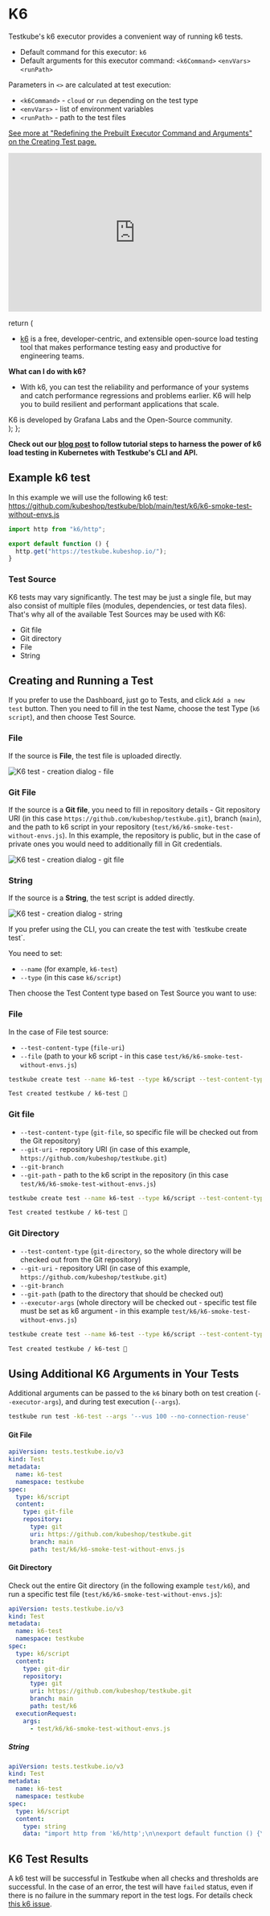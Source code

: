 
# K6

<LegacyWarning />

Testkube's k6 executor provides a convenient way of running k6 tests.

- Default command for this executor: `k6`
- Default arguments for this executor command: `<k6Command>` `<envVars>` `<runPath>`

Parameters in `<>` are calculated at test execution:

- `<k6Command>` - `cloud` or `run` depending on the test type
- `<envVars>` - list of environment variables
- `<runPath>` - path to the test files

[See more at "Redefining the Prebuilt Executor Command and Arguments" on the Creating Test page.](../articles/creating-tests.mdx#redefining-the-prebuilt-executor-command-and-arguments)

<iframe
  width="100%"
  height="315"
  src="https://www.youtube.com/embed/e0NjGvGv_0c"
  title="YouTube video 
player"
  frameborder="0"
  allow="accelerometer; autoplay; clipboard-write; encrypted-media; gyroscope; 
picture-in-picture; web-share"
  allowfullscreen
></iframe>

  return (
    <div>
      <Admonition type="info" icon="🎓" title="What is k6?">
        <ul>
          <li>
            <a href="https://k6.io/docs/">k6</a> is a free, developer-centric,
            and extensible open-source load testing tool that makes performance
            testing easy and productive for engineering teams.
          </li>
        </ul>
        <b>What can I do with k6?</b>
        <ul>
          <li>
            With k6, you can test the reliability and performance of your
            systems and catch performance regressions and problems earlier. K6
            will help you to build resilient and performant applications that
            scale.
          </li>
        </ul>
        K6 is developed by Grafana Labs and the Open-Source community.
      </Admonition>
    </div>
  );
};

<ExecutorInfo />

**Check out our [blog post](https://kubeshop.io/blog/load-testing-in-kubernetes-with-k6-and-testkube) to follow tutorial steps to harness the power of k6 load testing in Kubernetes with Testkube's CLI and API.**

## Example k6 test

In this example we will use the following k6 test:
https://github.com/kubeshop/testkube/blob/main/test/k6/k6-smoke-test-without-envs.js

```js
import http from "k6/http";

export default function () {
  http.get("https://testkube.kubeshop.io/");
}
```

### Test Source

K6 tests may vary significantly. The test may be just a single file, but may also consist of multiple files (modules, dependencies, or test data files). That's why all of the available Test Sources may be used with K6:

- Git file
- Git directory
- File
- String

## Creating and Running a Test

<Tabs groupId="dashboard-cli">
<TabItem value="dash" label="Dashboard">

If you prefer to use the Dashboard, just go to Tests, and click `Add a new test` button. Then you need to fill in the test Name, choose the test Type (`k6 script`), and then choose Test Source.

### File

If the source is **File**, the test file is uploaded directly.

![K6 test - creation dialog - file](../img/dashboard-k6-create-test-file.png)

### Git File

If the source is a **Git file**, you need to fill in repository details - Git repository URI (in this case `https://github.com/kubeshop/testkube.git`), branch (`main`), and the path to k6 script in your repository (`test/k6/k6-smoke-test-without-envs.js`). In this example, the repository is public, but in the case of private ones you would need to additionally fill in Git credentials.

![K6 test - creation dialog - git file](../img/dashboard-k6-create-test-git-file.png)

### String

If the source is a **String**, the test script is added directly.

![K6 test - creation dialog - string](../img/dashboard-k6-create-test-string.png)

</TabItem>
<TabItem value="cli" label="CLI">
If you prefer using the CLI, you can create the test with `testkube create test`.

You need to set:

- `--name` (for example, `k6-test`)
- `--type` (in this case `k6/script`)

Then choose the Test Content type based on Test Source you want to use:

### File

In the case of File test source:

- `--test-content-type` (`file-uri`)
- `--file` (path to your k6 script - in this case `test/k6/k6-smoke-test-without-envs.js`)

```sh
testkube create test --name k6-test --type k6/script --test-content-type file-uri --file test/k6/k6-smoke-test-without-envs.js
```

```sh title="Expected output:"
Test created testkube / k6-test 🥇
```

### Git file

- `--test-content-type` (`git-file`, so specific file will be checked out from the Git repository)
- `--git-uri` - repository URI (in case of this example, `https://github.com/kubeshop/testkube.git`)
- `--git-branch`
- `--git-path` - path to the k6 script in the repository (in this case `test/k6/k6-smoke-test-without-envs.js`)

```sh
testkube create test --name k6-test --type k6/script --test-content-type git-file --git-uri https://github.com/kubeshop/testkube.git --git-branch main --git-path test/k6/k6-smoke-test-without-envs.js
```

```sh title="Expected output:"
Test created testkube / k6-test 🥇
```

### Git Directory

- `--test-content-type` (`git-directory`, so the whole directory will be checked out from the Git repository)
- `--git-uri` - repository URI (in case of this example, `https://github.com/kubeshop/testkube.git`)
- `--git-branch`
- `--git-path` (path to the directory that should be checked out)
- `--executor-args` (whole directory will be checked out - specific test file must be set as k6 argument - in this example `test/k6/k6-smoke-test-without-envs.js`)

```sh
testkube create test --name k6-test --type k6/script --test-content-type git-dir --git-uri https://github.com/kubeshop/testkube.git --git-branch main --git-path test/k6 --executor-args test/k6/k6-smoke-test-without-envs.js
```

```sh title="Expected output:"
Test created testkube / k6-test 🥇
```

## Using Additional K6 Arguments in Your Tests

Additional arguments can be passed to the `k6` binary both on test creation (`--executor-args`), and during test execution (`--args`).

```sh
testkube run test -k6-test --args '--vus 100 --no-connection-reuse'
```

</TabItem>
<TabItem value="crd" label="Custom Resource">

#### Git File

```yaml
apiVersion: tests.testkube.io/v3
kind: Test
metadata:
  name: k6-test
  namespace: testkube
spec:
  type: k6/script
  content:
    type: git-file
    repository:
      type: git
      uri: https://github.com/kubeshop/testkube.git
      branch: main
      path: test/k6/k6-smoke-test-without-envs.js
```

#### Git Directory

Check out the entire Git directory (in the following example `test/k6`), and run a specific test file (`test/k6/k6-smoke-test-without-envs.js`):

```yaml
apiVersion: tests.testkube.io/v3
kind: Test
metadata:
  name: k6-test
  namespace: testkube
spec:
  type: k6/script
  content:
    type: git-dir
    repository:
      type: git
      uri: https://github.com/kubeshop/testkube.git
      branch: main
      path: test/k6
  executionRequest:
    args:
      - test/k6/k6-smoke-test-without-envs.js
```

##### String

```yaml
apiVersion: tests.testkube.io/v3
kind: Test
metadata:
  name: k6-test
  namespace: testkube
spec:
  type: k6/script
  content:
    type: string
    data: "import http from 'k6/http';\n\nexport default function () {\n  http.get('https://testkube.kubeshop.io/');\n}"
```

</TabItem>
</Tabs>

## K6 Test Results

A k6 test will be successful in Testkube when all checks and thresholds are successful. In the case of an error, the test will have `failed` status, even if there is no failure in the summary report in the test logs. For details check [this k6 issue](https://github.com/grafana/k6/issues/1680).
